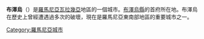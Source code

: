 {{Infobox City
|chinese_name = 布澤烏
|official_name = Buzău
|image_flag= 
|image_seal= 
|image_map = Buzau in Romania.png
|mapsize = 200px
|subdivision_type = [[国家|国家]]
|subdivision_name = [[羅馬尼亞|羅馬尼亞]]
|leader_title = 
|leader_name =
|region= 
|departement= 
|party=
|mandat=since = 
|area_total =
|population_as_of  = 2002
|population_total = 134,227
|population_density = 
|timezone = +2
|latd = 
|latm = 
|lats = 
|latNS = 
|longd = 
|longm = 
|longs = 
|longEW = 
|website = http://www.primariabuzau.ro/
|}}
'''布澤烏'''（{{IPA2|bu'zəw}}）是[[羅馬尼亞|羅馬尼亞]][[瓦拉幾亞|瓦拉幾亞]]地區的一個城市。[[布澤烏縣|布澤烏縣]]的首府所在地。布澤烏在歷史上曾經遭遇過多次的破壞，現在是羅馬尼亞東南部地區的重要城市之一。

{{Wikivoyage|布澤烏}}

{{Buzău County}}
{{Authority control}}

[[Category:羅馬尼亞城市|Category:羅馬尼亞城市]]